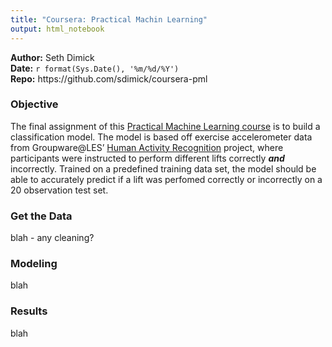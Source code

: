 ```yaml
---
title: "Coursera: Practical Machin Learning"
output: html_notebook
---
```


__Author:__ Seth Dimick  
__Date:__ `r format(Sys.Date(), '%m/%d/%Y')`  
__Repo:__ https://github.com/sdimick/coursera-pml  

### Objective

The final assignment of this [Practical Machine Learning course](https://www.coursera.org/learn/practical-machine-learning/home/welcome) is to build a classification model. The model is based off exercise accelerometer data from Groupware\@LES' [Human Activity Recognition](http://groupware.les.inf.puc-rio.br/har) project, where participants were instructed to perform different lifts correctly __*and*__ incorrectly. Trained on a predefined training data set, the model should be able to accurately predict if a lift was perfomed correctly or incorrectly on a 20 observation test set.

### Get the Data

blah - any cleaning?

### Modeling

blah

### Results

blah
